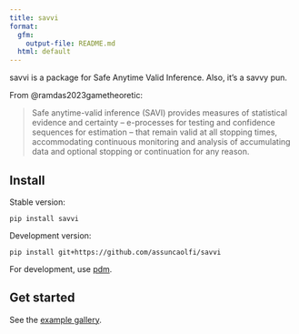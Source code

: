 ```yaml
---
title: savvi
format:
  gfm:
    output-file: README.md
  html: default
---
```


<!-- badges: start -->

<!-- badges: end -->

savvi is a package for Safe Anytime Valid Inference. Also, it's a savvy pun.

From @ramdas2023gametheoretic:

> Safe anytime-valid inference (SAVI) provides measures of statistical evidence
> and certainty -- e-processes for testing and confidence sequences for estimation
> -- that remain valid at all stopping times, accommodating continuous monitoring
> and analysis of accumulating data and optional stopping or continuation for
> any reason.

## Install

Stable version:

```shell
pip install savvi
```

Development version:

```shell
pip install git+https://github.com/assuncaolfi/savvi
```

For development, use [pdm](https://github.com/pdm-project/pdm).

## Get started

See the [example gallery](https://assuncaolfi.github.io/savvi/examples/).
